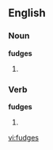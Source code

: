 ==English==

===Noun===
'''fudges'''
# {{plural of|fudge}}

===Verb===
'''fudges'''
# {{third person singular of|fudge}}

[[vi:fudges]]